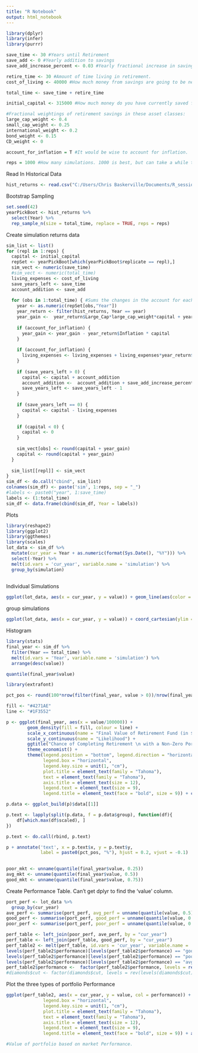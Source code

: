 ---
title: "R Notebook"
output: html_notebook
---
```{r}
library(dplyr)
library(infer)
library(purrr)
```

```{r}
save_time <- 30 #Years until Retirement
save_add <- 0 #Yearly addition to savings
save_add_increase_percent <- 0.03 #Yearly fractional increase in savings

retire_time <- 30 #Amount of time living in retirement.
cost_of_living <- 40000 #How much money from savings are going to be needed each year - in today's dollars?

total_time <- save_time + retire_time

initial_capital <- 315000 #How much money do you have currently saved for retirement?

#Fractional weightings of retirement savings in these asset classes:
large_cap_weight <- 0.4
small_cap_weight <- 0.25
international_weight <- 0.2
bond_weight <- 0.15
CD_weight <- 0

account_for_inflation = T #It would be wise to account for inflation.

reps = 1000 #How many simulations. 1000 is best, but can take a while to calculate.

```
Read In Historical Data
```{r}
hist_returns <- read.csv("C:/Users/Chris Baskerville/Documents/R_sessions and files/R_Projects/Index_Returns_Shiny/Index_returns.csv")
```
Bootstrap Sampling
```{r}
set.seed(42)
yearPickBoot <- hist_returns %>%
  select(Year) %>% 
  rep_sample_n(size = total_time, replace = TRUE, reps = reps)
```
Create simulation returns data
```{r}
sim_list <- list()
for (repl in 1:reps) {
  capital <- initial_capital
  repSet <- yearPickBoot[which(yearPickBoot$replicate == repl),]
  sim_vect <- numeric(save_time)
  #sim_vect <- numeric(total_time)
  living_expenses <- cost_of_living
  save_years_left <- save_time
  account_addition <- save_add
  
  for (obs in 1:total_time) { #Sums the changes in the account for each year 
    year <- as.numeric(repSet[obs,"Year"])
    year_return <- filter(hist_returns, Year == year)
    year_gain <-  year_return$Large_Cap*large_cap_weight*capital + year_return$Small_Cap*small_cap_weight*capital + year_return$International*international_weight*capital + year_return$Bond*bond_weight*capital + year_return$CD_Rate*CD_weight*capital
    
    if (account_for_inflation) {
      year_gain <- year_gain - year_return$Inflation * capital
    }
    
    if (account_for_inflation) {
      living_expenses <- living_expenses + living_expenses*year_return$Inflation
    }
    
    if (save_years_left > 0) {
      capital <- capital + account_addition
      account_addition <-  account_addition + save_add_increase_percent * account_addition
      save_years_left <- save_years_left - 1
    }
    
    if (save_years_left == 0) {
      capital <- capital - living_expenses
    }
    
    if (capital < 0) {
      capital <- 0
    } 
    
    sim_vect[obs] <- round(capital + year_gain)
    capital <- round(capital + year_gain)
  }
  
  sim_list[[repl]] <- sim_vect
}
sim_df <- do.call("cbind", sim_list)
colnames(sim_df) <- paste('sim', 1:reps, sep = "_")
#labels <- paste0("year", 1:save_time)
labels <- (1:total_time)
sim_df <- data.frame(cbind(sim_df, Year = labels))
```
Plots
```{r}
library(reshape2)
library(ggplot2)
library(ggthemes)
library(scales)
lot_data <- sim_df %>% 
  mutate(cur_year = Year + as.numeric(format(Sys.Date(), "%Y"))) %>% 
  select(-Year) %>%
  melt(id.vars = 'cur_year', variable.name = 'simulation') %>%
  group_by(simulation)  
  
```
Individual Simulations
```{r}
ggplot(lot_data, aes(x = cur_year, y = value)) + geom_line(aes(color = simulation)) +  scale_x_continuous(limits = c(as.numeric(format(Sys.Date(), "%Y")),total_time + as.numeric(format(Sys.Date(), "%Y"))), expand = c(0, 0)) + scale_y_continuous(labels = comma) + theme_economist() + coord_cartesian(ylim = c(0, unname(quantile(lot_data$value, 1)))) + theme(legend.position = "none") + ylab("Value of Retirement Fund ($)")
```
group simulations
```{r}
ggplot(lot_data, aes(x = cur_year, y = value)) + coord_cartesian(ylim = c(0, unname(quantile(lot_data$value, 0.75)))) + stat_summary(aes(y = value), fun.y = median, color="red", geom = "smooth") + theme_economist() + ylab("Value of Retirement Fund ($)") + ggtitle("Median Performance of Retirement Fund") + scale_y_continuous(labels = comma) + scale_x_continuous(name = "Year", limits = c(as.numeric(format(Sys.Date(), "%Y")),total_time + as.numeric(format(Sys.Date(), "%Y"))))
```


Histogram
```{r}
library(stats)
final_year <- sim_df %>% 
  filter(Year == total_time) %>% 
  melt(id.vars = 'Year', variable.name = 'simulation') %>% 
  arrange(desc(value))
```

```{r}
quantile(final_year$value)
```

```{r}
library(extrafont)

pct_pos <- round(100*nrow(filter(final_year, value > 0))/nrow(final_year), digits = 1)

fill <- "#4271AE"
line <- "#1F3552"

p <- ggplot(final_year, aes(x = value/100000)) +
        geom_density(fill = fill, colour = line) +
        scale_x_continuous(name = "Final Value of Retirement Fund (in $100000)") +
        scale_y_continuous(name = "Likelihood") +
        ggtitle("Chance of Completing Retirement \n with a Non-Zero Portfolio Balance") +
        theme_economist() +
        theme(legend.position = "bottom", legend.direction = "horizontal",
              legend.box = "horizontal",
              legend.key.size = unit(1, "cm"),
              plot.title = element_text(family = "Tahoma"),
              text = element_text(family = "Tahoma"),
              axis.title = element_text(size = 12),
              legend.text = element_text(size = 9),
              legend.title = element_text(face = "bold", size = 9)) + coord_cartesian(xlim = c(0, (mean(final_year$value/100000) + sd(final_year$value/100000))))

p.data <- ggplot_build(p)$data[[1]]

p.text <- lapply(split(p.data, f = p.data$group), function(df){
    df[which.max(df$scaled), ]
})

p.text <- do.call(rbind, p.text)

p + annotate('text', x = p.text$x, y = p.text$y,
             label = paste0(pct_pos, "%"), hjust = 0.2, vjust = -0.1)
  

```

```{r}
poor_mkt <- unname(quantile(final_year$value, 0.25))
avg_mkt <- unname(quantile(final_year$value, 0.5))
good_mkt <- unname(quantile(final_year$value, 0.75))
```
Create Performance Table. Can't get dplyr to find the 'value' column.
```{r}
port_perf <- lot_data %>% 
  group_by(cur_year) 
ave_perf <- summarise(port_perf, avg_perf = unname(quantile(value, 0.5)))
good_perf <- summarise(port_perf, good_perf = unname(quantile(value, 0.75)))
poor_perf <- summarise(port_perf, poor_perf = unname(quantile(value, 0.25)))

perf_table <- left_join(poor_perf, ave_perf, by = "cur_year")
perf_table <- left_join(perf_table, good_perf, by = "cur_year")
perf_table2 <- melt(perf_table, id.vars = 'cur_year', variable.name = 'performance')
levels(perf_table2$performance)[levels(perf_table2$performance) == "good_perf"] <- "Good"
levels(perf_table2$performance)[levels(perf_table2$performance) == "poor_perf"] <- "Poor"
levels(perf_table2$performance)[levels(perf_table2$performance) == "avg_perf"] <- "Average"
perf_table2$performance <-  factor(perf_table2$performance, levels = rev(levels(perf_table2$performance)))
#diamonds$cut <- factor(diamonds$cut, levels = rev(levels(diamonds$cut)))

```
Plot the three types of portfolio Performance
```{r}
ggplot(perf_table2, aes(x = cur_year, y = value, col = performance)) + geom_smooth(se = F, span = 0.2, method = 'loess', size = 1.3) + scale_x_continuous(name = "Year") + scale_y_continuous("Acount Balance") + geom_vline(xintercept = save_time + as.numeric(format(Sys.Date(), "%Y")), size = 1, colour = "#FF3721", linetype = "dashed") + theme_economist() + theme(legend.position = "right", legend.direction = "vertical",
              legend.box = "horizontal",
              legend.key.size = unit(1, "cm"),
              plot.title = element_text(family = "Tahoma"),
              text = element_text(family = "Tahoma"),
              axis.title = element_text(size = 12),
              legend.text = element_text(size = 9),
              legend.title = element_text(face = "bold", size = 9)) + annotate('text', x = save_time + as.numeric(format(Sys.Date(), "%Y")), y = max(good_perf), label = "Retirement", hjust = 0.9, vjust = 1, angle = 90)

#Value of portfolio based on market Performance.
```
